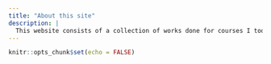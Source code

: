 ```yaml
---
title: "About this site"
description: |
  This website consists of a collection of works done for courses I took during my MITB(Analytics) journey. I hope you enjoy reading them!
---
```


```r
knitr::opts_chunk$set(echo = FALSE)
```

